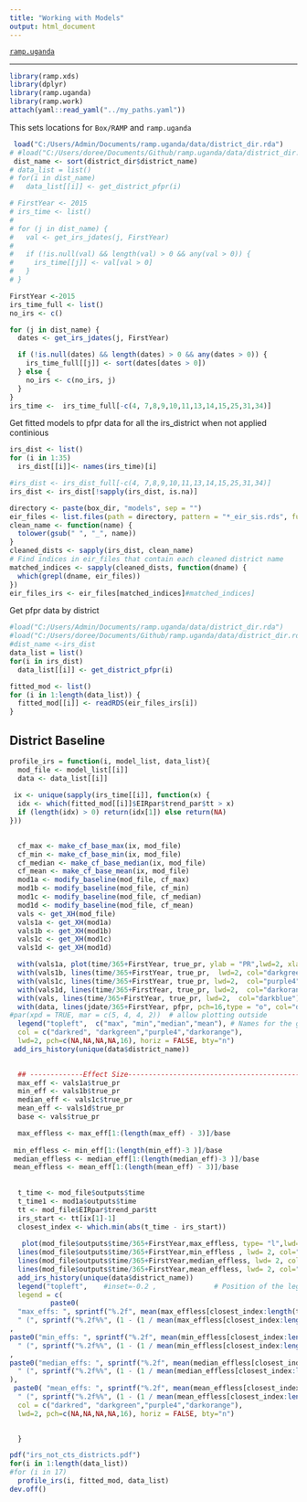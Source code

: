 ```yaml
---
title: "Working with Models"
output: html_document
---
```


[`ramp.uganda`](../index.html)

***


```r
library(ramp.xds)
library(dplyr)
library(ramp.uganda)
library(ramp.work)
attach(yaml::read_yaml("../my_paths.yaml")) 
``` 

This sets locations for `Box/RAMP` and `ramp.uganda` 
```r
 load("C:/Users/Admin/Documents/ramp.uganda/data/district_dir.rda")
# #load("C:/Users/doree/Documents/Github/ramp.uganda/data/district_dir.rda")
 dist_name <- sort(district_dir$district_name)
# data_list = list()
# for(i in dist_name)
#   data_list[[i]] <- get_district_pfpr(i)
```


```r

# FirstYear <- 2015
# irs_time <- list()
# 
# for (j in dist_name) {
#   val <- get_irs_jdates(j, FirstYear)
#   
#   if (!is.null(val) && length(val) > 0 && any(val > 0)) {
#     irs_time[[j]] <- val[val > 0]
#   }
# }

FirstYear <-2015
irs_time_full <- list()
no_irs <- c()

for (j in dist_name) {
  dates <- get_irs_jdates(j, FirstYear)

  if (!is.null(dates) && length(dates) > 0 && any(dates > 0)) {
    irs_time_full[[j]] <- sort(dates[dates > 0])
  } else {
    no_irs <- c(no_irs, j)
  }
}
irs_time <-  irs_time_full[-c(4, 7,8,9,10,11,13,14,15,25,31,34)]
```
Get fitted models to pfpr data for all the irs_district when not applied continious

```r
irs_dist <- list()
for (i in 1:35)
  irs_dist[[i]]<- names(irs_time)[i]

#irs_dist <- irs_dist_full[-c(4, 7,8,9,10,11,13,14,15,25,31,34)]
irs_dist <- irs_dist[!sapply(irs_dist, is.na)]
```

```r
directory <- paste(box_dir, "models", sep = "") 
eir_files <- list.files(path = directory, pattern = "*_eir_sis.rds", full.names = TRUE)
clean_name <- function(name) {
  tolower(gsub(" ", "_", name))
}
cleaned_dists <- sapply(irs_dist, clean_name)
# Find indices in eir_files that contain each cleaned district name
matched_indices <- sapply(cleaned_dists, function(dname) {
  which(grepl(dname, eir_files))
})
eir_files_irs <- eir_files[matched_indices]#matched_indices]
```


Get pfpr data by district 
```r
#load("C:/Users/Admin/Documents/ramp.uganda/data/district_dir.rda")
#load("C:/Users/doree/Documents/Github/ramp.uganda/data/district_dir.rda")
#dist_name <-irs_dist
data_list = list()
for(i in irs_dist)
  data_list[[i]] <- get_district_pfpr(i)
```


```r
fitted_mod <- list()
for (i in 1:length(data_list)) {
  fitted_mod[[i]] <- readRDS(eir_files_irs[i])
}
```



## District Baseline

```r
profile_irs = function(i, model_list, data_list){
  mod_file <- model_list[[i]]
  data <- data_list[[i]]
  
 ix <- unique(sapply(irs_time[[i]], function(x) {
  idx <- which(fitted_mod[[i]]$EIRpar$trend_par$tt > x)
  if (length(idx) > 0) return(idx[1]) else return(NA)
})) 

  
  cf_max <- make_cf_base_max(ix, mod_file)
  cf_min <- make_cf_base_min(ix, mod_file)
  cf_median <- make_cf_base_median(ix, mod_file)
  cf_mean <- make_cf_base_mean(ix, mod_file)
  mod1a <- modify_baseline(mod_file, cf_max) 
  mod1b <- modify_baseline(mod_file, cf_min) 
  mod1c <- modify_baseline(mod_file, cf_median) 
  mod1d <- modify_baseline(mod_file, cf_mean) 
  vals <- get_XH(mod_file)
  vals1a <- get_XH(mod1a)
  vals1b <- get_XH(mod1b)
  vals1c <- get_XH(mod1c)
  vals1d <- get_XH(mod1d)

  with(vals1a, plot(time/365+FirstYear, true_pr, ylab = "PR",lwd=2, xlab = "Time", main=unique(data$district_name), type = "l", ylim = c(0,1), col="darkred"))
  with(vals1b, lines(time/365+FirstYear, true_pr,  lwd=2, col="darkgreen"))
  with(vals1c, lines(time/365+FirstYear, true_pr, lwd=2,  col="purple4"))
  with(vals1d, lines(time/365+FirstYear, true_pr, lwd=2,  col="darkorange"))
  with(vals, lines(time/365+FirstYear, true_pr, lwd=2,  col="darkblue"))
  with(data, lines(jdate/365+FirstYear, pfpr, pch=16,type = "o", col="darkblue"))
#par(xpd = TRUE, mar = c(5, 4, 4, 2))  # allow plotting outside
  legend("topleft",  c("max", "min","median","mean"), # Names for the groups   , 
  col = c("darkred", "darkgreen","purple4","darkorange"),
  lwd=2, pch=c(NA,NA,NA,NA,16), horiz = FALSE, bty="n")      
 add_irs_history(unique(data$district_name))
     

  ## -------------Effect Size--------------------------------------------------------------------------
  max_eff <- vals1a$true_pr
  min_eff <- vals1b$true_pr
  median_eff <- vals1c$true_pr
  mean_eff <- vals1d$true_pr
  base <- vals$true_pr

  max_effless <- max_eff[1:(length(max_eff) - 3)]/base
 
 min_effless <- min_eff[1:(length(min_eff)-3 )]/base
 median_effless <- median_eff[1:(length(median_eff)-3 )]/base
 mean_effless <- mean_eff[1:(length(mean_eff) - 3)]/base
 
  
  t_time <- mod_file$outputs$time
  t_time1 <- mod1a$outputs$time
  tt <- mod_file$EIRpar$trend_par$tt
  irs_start <- tt[ix[1]-1]
  closest_index <- which.min(abs(t_time - irs_start))
  
   plot(mod_file$outputs$time/365+FirstYear,max_effless, type= "l",lwd= 2, col="darkred" , main=unique(data$district_name), xlab = "Time", ylab = "Effect Sizes", ylim = c(0, max(max_effless)) )
  lines(mod_file$outputs$time/365+FirstYear,min_effless , lwd= 2, col="darkgreen")
  lines(mod_file$outputs$time/365+FirstYear,median_effless, lwd= 2, col="purple4" )
  lines(mod_file$outputs$time/365+FirstYear,mean_effless, lwd= 2, col="darkorange" )
  add_irs_history(unique(data$district_name))
  legend("topleft",    #inset=-0.2 ,              # Position of the legend
  legend = c(
          paste0(
  "max_effs: ", sprintf("%.2f", mean(max_effless[closest_index:length(t_time)], na.rm = TRUE)),
  " (", sprintf("%.2f%%", (1 - (1 / mean(max_effless[closest_index:length(t_time)], na.rm = TRUE))) * 100)," reduction)")
,
paste0("min_effs: ", sprintf("%.2f", mean(min_effless[closest_index:length(t_time)], na.rm = TRUE)),
  " (", sprintf("%.2f%%", (1 - (1 / mean(min_effless[closest_index:length(t_time)], na.rm = TRUE))) * 100),")")
,
paste0("median_effs: ", sprintf("%.2f", mean(median_effless[closest_index:length(t_time)], na.rm = TRUE)),
  " (", sprintf("%.2f%%", (1 - (1 / mean(median_effless[closest_index:length(t_time)], na.rm = TRUE))) * 100),")"
),
 paste0( "mean_effs: ", sprintf("%.2f", mean(mean_effless[closest_index:length(t_time)], na.rm = TRUE)),
  " (", sprintf("%.2f%%", (1 - (1 / mean(mean_effless[closest_index:length(t_time)], na.rm = TRUE))) * 100),")")),
  col = c("darkred", "darkgreen","purple4","darkorange"),
  lwd=2, pch=c(NA,NA,NA,NA,16), horiz = FALSE, bty="n") 
  

  }

```

```r
pdf("irs_not_cts_districts.pdf")
for(i in 1:length(data_list))
#for (i in 17)
  profile_irs(i, fitted_mod, data_list)
dev.off()
```

